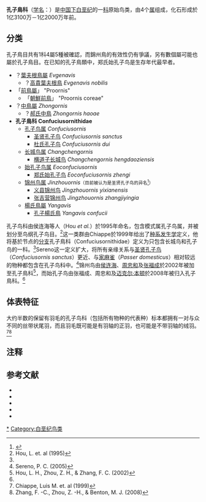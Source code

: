 {{Automatic Taxobox
| fossil_range = {{fossil range|131|120}}[[下白垩纪|下白垩纪]]
| image = Confuchisornis_sanctus.JPG
| image_caption = [[圣贤孔子鸟|圣贤孔子鸟]]（''Confuciusornis sanctus''）的化石标本
| display parents=5
| taxon = Confuciusornithidae
| authority = [[侯连海|Hou]] ''et al.'', 1995
| subdivision = 
*{{绝灭}}[[长城鸟属|长城鸟属]] ''Changchengornis''
*{{绝灭}}[[孔子鸟属|孔子鸟属]] ''Confuciusornis'' <small>([[生物学模式|模式属]])</small>
*{{绝灭}}[[始孔子鸟属|始孔子鸟属]] ''Eoconfuciusornis''
*{{绝灭}}[[楊氏鳥屬|楊氏鳥屬]] ''Yangavis''
}}

'''孔子鳥科'''（[[学名|学名]]：{{lang|la|Confuciusornithidae}}）是[[中国|中国]][[下白垩纪|下白垩纪]]的一[[科_(生物)|科]]原始鸟类，由4个[[属_(生物)|属]]组成，化石形成於1亿3100万－1亿2000万年前。

==分类==
孔子鳥目共有1科4屬5種被確認，而錦州鳥的有效性仍有爭議，另有數個屬可能也屬於孔子鳥目。在已知的孔子鳥類中，郑氏始孔子鸟是生存年代最早者。
* ？[[葉夫根鳥屬|葉夫根鳥屬]] ''Evgenavis''
** ？[[高貴葉夫根鳥|高貴葉夫根鳥]] ''Evgenavis nobilis'' 
* 「[[前鳥屬|前鳥屬]]」 "Proornis"
** 「[[朝鮮前鳥|朝鮮前鳥]]」 "Proornis coreae"
* ？[[中鳥屬|中鳥屬]] ''Zhongornis''
** ？[[郝氏中鳥|郝氏中鳥]] ''Zhongornis haoae''
* '''孔子鳥科 Confuciusornithidae'''
** [[孔子鸟属|孔子鸟属]] ''Confuciusornis''
*** [[圣贤孔子鸟|圣贤孔子鸟]] ''Confuciusornis sanctus''
*** [[杜氏孔子鸟|杜氏孔子鸟]] ''Confuciusornis dui''
** [[长城鸟属|长城鸟属]] ''Changchengornis''
*** [[横道子长城鸟|横道子长城鸟]] ''Changchengornis hengdaoziensis''
** [[始孔子鸟属|始孔子鸟属]] ''Eoconfuciusornis''
*** [[郑氏始孔子鸟|郑氏始孔子鸟]] ''Eoconfuciusornis zhengi''
** [[锦州鸟属|锦州鸟属]] ''Jinzhouornis''<small>（目前被认为是圣贤孔子鸟的异名<ref>{{cite journal | author = Wang, M.; O'Connor, J.; Zhou, Z.-H. | title = A taxonomical revision of the Confuciusornithiformes (Aves: Pygostylia) <small>[孔子鳥目（鳥類：尾綜骨類）的分類釐定]</small> | journal = 古脊椎动物学报 | volume = 57 | issue = 1 | pages = 1-37 | year = 2019 | issn = 1000-3118 | doi = 10.19615/j.cnki.1000-3118.180530 | url = http://www.ivpp.cas.cn/cbw/gjzdwxb/xbwzxz/201811/P020190103536553424513.pdf | access-date = 2019-10-11 | archive-date = 2019-01-16 | archive-url = https://web.archive.org/web/20190116095840/http://www.ivpp.cas.cn/cbw/gjzdwxb/xbwzxz/201811/P020190103536553424513.pdf | dead-url = no }}</ref>）</small>
*** [[义县锦州鸟|义县锦州鸟]] ''Jingzhouornis yixianensis''
*** [[张吉营锦州鸟|张吉营锦州鸟]] ''Jingzhouornis zhangjiyingia''
** [[楊氏鳥屬|楊氏鳥屬]] ''Yangavis''
*** [[孔子楊氏鳥|孔子楊氏鳥]] ''Yangavis confucii''

孔子鸟科由侯连海等人（Hou ''et al.''）於1995年命名，包含模式属孔子鸟属，并被划分至鸟纲孔子鸟目。<ref name="houetal1995">Hou, L. et. al (1995)</ref>这一类群由Chiappe於1999年给出了[[种系发生学|种系发生学]]定义，他将基於节点的[[分支|分支]]孔子鳥科（Confuciusornithidae）定义为只包含长城鸟和孔子鸟的一科。<ref name="Chiappe"/>Sereno这一定义扩大，将所有亲缘关系与[[圣贤孔子鸟|圣贤孔子鸟]]（''Confuciusornis sanctus''）更近、与[[家麻雀|家麻雀]]（''Passer domesticus''）相对较远的物种都包含在孔子鸟科中。<ref name="taxon">Sereno, P. C. (2005)</ref>锦州鸟由[[侯连海|侯连海]]、[[周忠和|周忠和]]及[[张福成|张福成]]於2002年被加至孔子鳥科<ref name="ho">Hou, L. H., Zhou, Z. H., & Zhang, F. C. (2002)</ref>，而始孔子鸟由张福成、周忠和及[[迈克尔·本顿|迈克尔·本顿]]於2008年被归入孔子鳥科。<ref name="zhang"/>

==体表特征==

大约半数的保留有羽毛的孔子鸟科（包括所有物种的代表种）标本都拥有一对与众不同的丝带状尾羽，而且羽毛既可能是有羽轴的正羽，也可能是不带羽轴的绒羽。<ref name="Chiappe">Chiappe, Luis M. et. al (1999)</ref><ref name="zhang">Zhang, F. -C., Zhou, Z. -H., & Benton, M. J. (2008)</ref>

== 注释 ==
{{reflist}}

== 参考文献 ==
*{{cite journal |last1= '''Chiappe'''|first1=Luis M. |last2=Shu-An|first2=Ji|last3=Qiang|first3=Ji|last4=Norell|first4=Mark A.|author= |authorlink= |coauthors= |date= |year=1999 |month= |day= |title=Anatomy and systematics of the Confuciusornithidae (Theropoda:Aves) from the Late Mesozoic of northeastern China |journal= Bulletin of the American museum of Natural History|volume=242 |series= |issue= |page=89 |pages= |publisher= |location= |issn= |pmid= |pmc= |doi= |bibcode= |oclc= |id= |url= |language= |format= |accessdate= |laysummary= |laysource= |laydate= |quote=}}
*{{cite journal |last='''Hou''' |first=L.|last2=Zhou|first2=Z.|last3=Gu|first3=Y.|last4=Zhang|first4=H. |author= |authorlink= |coauthors= |date= |year= 1995|month= |day= |title= Description of ''Confuciusornis sanctus''|journal=Chinese Science Bulletin |volume= 10|series= |issue= |page= |pages= 61–63|publisher= |location= |issn= |pmid= |pmc= |doi= |bibcode= |oclc= |id= |url= |language= |format= |accessdate= |laysummary= |laysource= |laydate= |quote=}}
* {{cite book |last1='''Hou'''|first1=L. H.|last2=Zhou|first2=Z. H.|last3=Zhang|first3=F. C.|last4=et. al |authorlink1= |editor1-first= |editor1-last= |editor1-link= |others= |title= Mesozoic Birds from Western Liaoning in China|url= |format= |accessdate= |edition= |series= |volume= |date= |year=2002 |month= |origyear= |publisher=Liaoning Science and Technology Publishing House |location=Shenyang, China |language= |isbn= |oclc= |doi= |id= |page= |pages= |chapter= |chapterurl= |quote= |ref= |bibcode= |laysummary= |laydate= |separator= |postscript= |lastauthoramp=}}
* {{cite web |url=http://www.taxonsearch.org/Archive/stem-archosauria-1.0.php |title=Stem Archosauria—TaxonSearch |accessdate=7 Jul 2009 |author= |last='''Sereno''' |first=P. C. |authorlink= |coauthors= |date= |year=2005 |month= |format= |work= |publisher= |location= |pages= |language= |doi= |archiveurl=https://web.archive.org/web/20090115093329/http://www.taxonsearch.org/Archive/stem-archosauria-1.0.php |archivedate=2009-01-15 |dateformat= |quote= |deadurl=yes }}
*{{cite journal |last='''Zhang''' |first=F. -C.|last2=Zhou|first2=Z. -H.|last3=Benton|first3=M. J. |author= |authorlink= |coauthors= |date= |year= 2008|month= |day= |title=A primitive confuciusornithid bird from China and its implications for early avian flight. |journal=Science in China Series D: Earth Sciences |volume=51 |series= |issue= 5|page= |pages=625–639 |publisher= |location= |issn= |pmid= |pmc= |doi= |bibcode= |oclc= |id= |url= |language= |format= |accessdate= |laysummary= |laysource= |laydate= |quote=}}
{{手盜龍類|A.}}
{{Taxonbar|from=Q135442}}

[[Category:孔子鸟科|*]]
[[Category:白垩纪鸟类|Category:白垩纪鸟类]]